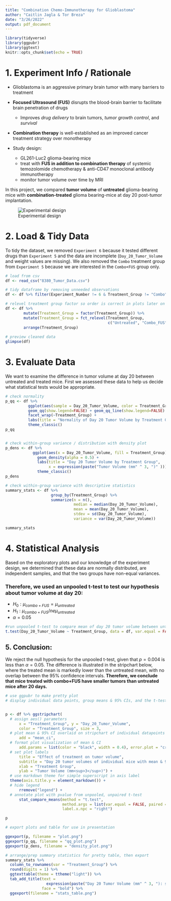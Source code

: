 ```yaml
---
title: "Combination Chemo-Immunotherapy for Glioblastoma"
author: "Caitlin Jagla & Tor Breza"
date: "3/26/2022"
output: pdf_document
---
```


```r
library(tidyverse)
library(ggpubr)
library(ggtext)
knitr::opts_chunk$set(echo = TRUE)
```


# 1. Experiment Info / Rationale

* Glioblastoma is an aggressive primary brain tumor with many barriers to treatment


* **Focused Ultrasound (FUS)** disrupts the blood-brain barrier to facilitate brain penetration of drugs
  + Improves *drug delivery* to brain tumors, *tumor growth control*, and *survival*
  
  
* **Combination therapy** is well-established as an improved cancer treatment strategy over monotherapy 


* Study design:
  + GL261-Luc2 glioma-bearing mice
  + treat with **FUS in addition to combination therapy** of systemic temozolomide chemotherapy & anti-CD47 monoclonal antibody immunotherapy
  + monitor tumor volume over time by MRI 
  

In this project, we compared **tumor volume** of **untreated** glioma-bearing mice with **combination-treated** glioma bearing-mice at day 20 post-tumor implantation. 

![Experimental design](Picture1.png)

\newpage
# 2. Load & Tidy Data

To tidy the dataset, we removed `Experiment 6` because it tested different drugs than `Experiment 5` and the data are incomplete (`Day_20_Tumor_Volume` and weight values are missing). We also removed the `Combo` treatment group from `Experiment 5` because we are interested in the `Combo+FUS` group only.


```r
# load from csv
df <- read_csv("8380_Tumor_Data.csv")
```


```r
# tidy dataframe by removing unneeded observations
df <- df %>% filter(Experiment_Number != 6 & Treatment_Group != "Combo")

# relevel treatment group factor so order is correct in plots later on
df <- df %>% 
        mutate(Treatment_Group = factor(Treatment_Group)) %>%
        mutate(Treatment_Group = fct_relevel(Treatment_Group, 
                                             c("Untreated", "Combo_FUS"))) %>%
        arrange(Treatment_Group)
  
# preview cleaned data
glimpse(df)

```

\newpage

# 3. Evaluate Data 

We want to examine the difference in tumor volume at day 20 between untreated and treated mice. First we assessed these data to help us decide what statistical tests would be appropriate.

```r
# check normality
p_qq <- df %>% 
          ggplot(aes(sample = Day_20_Tumor_Volume, color = Treatment_Group)) + 
          geom_qq(show.legend=FALSE) + geom_qq_line(show.legend=FALSE) +
          facet_wrap(~Treatment_Group) +
          labs(title = "Normality of Day 20 Tumor Volume by Treatment Group") + 
          theme_classic()
p_qq


# check within-group variance / distribution with density plot
p_dens <- df %>% 
            ggplot(aes(x = Day_20_Tumor_Volume, fill = Treatment_Group)) + 
              geom_density(alpha = 0.5) +
              labs(title = "Day 20 Tumor Volume by Treatment Group",
                   x = expression(paste("Tumor Volume (mm" ^ 3, ")" ))) + 
              theme_classic()
p_dens

# check within-group variance with descriptive statistics
summary_stats <- df %>% 
                    group_by(Treatment_Group) %>% 
                    summarize(n = n(),
                              median = median(Day_20_Tumor_Volume),
                              mean = mean(Day_20_Tumor_Volume), 
                              stdev = sd(Day_20_Tumor_Volume),
                              variance = var(Day_20_Tumor_Volume)) 

summary_stats
```

\newpage

# 4. Statistical Analysis
Based on the exploratory plots and our knowledge of the experiment design, we determined that these data are normally distributed, are independent samples, and that the two groups have non-equal variances.


### Therefore, we used an **unpooled t-test** to test our hypothesis about tumor volume at day 20:
  * $H_0: \mu_{combo+FUS} = \mu_{untreated}$
  * $H_1: \mu_{combo+FUS} /ne \mu_{untreated}$
  * $\alpha = 0.05$

```r

#run unpooled t-test to compare mean of day 20 tumor volume between untreated & combo+FUS
t.test(Day_20_Tumor_Volume ~ Treatment_Group, data = df, var.equal = FALSE)

```

## 5. Conclusion: 

We reject the null hypothesis for the unpooled t-test, given that $p=0.004$ is less than $\alpha=0.05$.  The difference is illustrated in the stripchart below, where the treated mean is markedly lower than the untreated mean, with no overlap between the 95% confidence intervals. **Therefore, we conclude that mice treated with combo+FUS have smaller tumors than untreated mice after 20 days.**


```r

# use ggpubr to make pretty plot 
# display individual data points, group means & 95% CIs, and the t-test result


p <- df %>% ggstripchart(
  # assign aes() parameters
      x = "Treatment_Group", y = "Day_20_Tumor_Volume", 
      color = "Treatment_Group", size = 3,
  # plot mean & 95% CI overlaid on stripchart of individual datapoints
      add = "mean_ci",
  # format plot visualization of mean & CI
      add.params = list(color = "black", width = 0.4), error.plot = "crossbar",
  # set plot labels
      title = "Effect of treatment on tumor volume",
      subtitle = "Day 20 tumor volumes of individual mice with mean & 95% CI",
      xlab = "Treatment Group",
      ylab = "Tumor Volume (mm<sup>3</sup>)") +
  # use markdown theme for simple superscript in axis label
  theme(axis.title.y = element_markdown()) + 
  # hide legend
      rremove("legend") +
  # annotate plot with pvalue from unpooled, unpaired t-test
      stat_compare_means(method = "t.test", 
                         method.args = list(var.equal = FALSE, paired = FALSE),
                         label.x.npc = "right")

p

```



```r
# export plots and table for use in presentation

ggexport(p, filename = "plot.png")
ggexport(p_qq, filename = "qq_plot.png")
ggexport(p_dens, filename = "density_plot.png")

# arrange/prep summary statistics for pretty table, then export
summary_stats %>% 
  column_to_rownames(var = "Treatment_Group") %>%
  round(digits = 1) %>%
  ggtexttable(theme = ttheme("light")) %>% 
  tab_add_title(text = 
                  expression(paste("Day 20 Tumor Volume (mm" ^ 3, "): summary statistics")), 
                face = "bold") %>%
  ggexport(filename = "stats_table.png")

```



